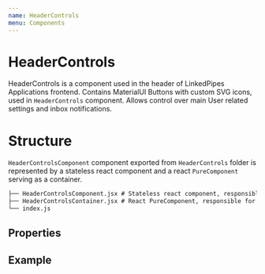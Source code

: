 ```yaml
---
name: HeaderControls
menu: Components
---
```



# HeaderControls

HeaderControls is a component used in the header of LinkedPipes Applications frontend. Contains MaterialUI Buttons with custom SVG icons, used in `HeaderControls` component. Allows control over main User related settings and inbox notifications.

# Structure

`HeaderControlsComponent` component exported from `HeaderControls` folder is represented by a stateless react component and a react `PureComponent` serving as a container.

```.md
├── HeaderControlsComponent.jsx # Stateless react component, responsible for ui
├── HeaderControlsContainer.jsx # React PureComponent, responsible for states
└── index.js
```

## Properties

<Props of={HeaderControlsComponent} />

## Example

<Playground>
  <HeaderControlsComponent />
</Playground>
